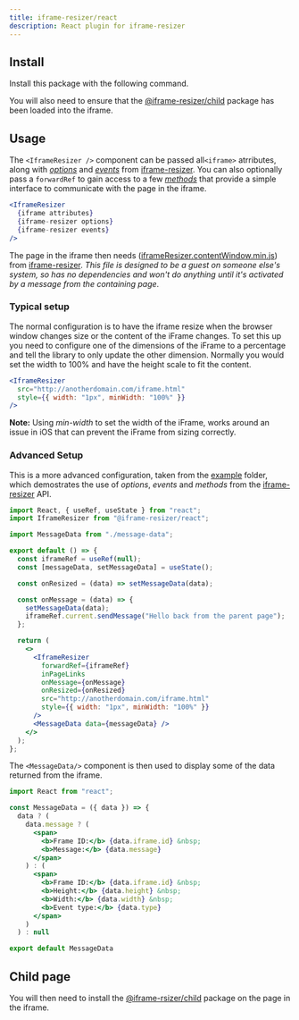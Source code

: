 ```yaml
---
title: iframe-resizer/react
description: React plugin for iframe-resizer
---
```


## Install

Install this package with the following command.


<Install package="@iframe-resizer/react" />

You will also need to ensure that the [@iframe-resizer/child](../getting_started/#child-page-setup) package has been loaded into the iframe.

## Usage

The `<IframeResizer />` component can be passed all`<iframe>` atrributes, along with _[options](https://github.com/davidjbradshaw/iframe-resizer/blob/master/docs/parent_page/options.md)_ and _[events](https://github.com/davidjbradshaw/iframe-resizer/blob/master/docs/parent_page/events.md)_ from [iframe-resizer](https://github.com/davidjbradshaw/iframe-resizer). You can also optionally pass a `forwardRef` to gain access to a few _[methods](https://github.com/davidjbradshaw/iframe-resizer/blob/master/docs/parent_page/methods.md)_ that provide a simple interface to communicate with the page in the iframe.

```jsx
<IframeResizer
  {iframe attributes}
  {iframe-resizer options}
  {iframe-resizer events}
/>
```

The page in the iframe then needs ([iframeResizer.contentWindow.min.js](https://raw.github.com/davidjbradshaw/iframe-resizer/master/js/iframeResizer.contentWindow.min.js)) from [iframe-resizer](https://github.com/davidjbradshaw/iframe-resizer). _This file is designed to be a guest on someone else's system, so has no dependencies and won't do anything until it's activated by a message from the containing page_.

### Typical setup

The normal configuration is to have the iframe resize when the browser window changes size or the content of the iFrame changes. To set this up you need to configure one of the dimensions of the iFrame to a percentage and tell the library to only update the other dimension. Normally you would set the width to 100% and have the height scale to fit the content.

```jsx
<IframeResizer
  src="http://anotherdomain.com/iframe.html"
  style={{ width: "1px", minWidth: "100%" }}
/>
```

**Note:** Using _min-width_ to set the width of the iFrame, works around an issue in iOS that can prevent the iFrame from sizing correctly.

### Advanced Setup

This is a more advanced configuration, taken from the [example](https://github.com/davidjbradshaw/iframe-resizer-react/tree/master/example) folder, which demostrates the use of _options_, _events_ and _methods_ from the [iframe-resizer](https://github.com/davidjbradshaw/iframe-resizer) API.

```jsx
import React, { useRef, useState } from "react";
import IframeResizer from "@iframe-resizer/react";

import MessageData from "./message-data";

export default () => {
  const iframeRef = useRef(null);
  const [messageData, setMessageData] = useState();

  const onResized = (data) => setMessageData(data);

  const onMessage = (data) => {
    setMessageData(data);
    iframeRef.current.sendMessage("Hello back from the parent page");
  };

  return (
    <>
      <IframeResizer
        forwardRef={iframeRef}
        inPageLinks
        onMessage={onMessage}
        onResized={onResized}
        src="http://anotherdomain.com/iframe.html"
        style={{ width: "1px", minWidth: "100%" }}
      />
      <MessageData data={messageData} />
    </>
  );
};
```

The `<MessageData/>` component is then used to display some of the data returned from the iframe.

```jsx
import React from "react";

const MessageData = ({ data }) => {
  data ? (
    data.message ? (
      <span>
        <b>Frame ID:</b> {data.iframe.id} &nbsp;
        <b>Message:</b> {data.message}
      </span>
    ) : (
      <span>
        <b>Frame ID:</b> {data.iframe.id} &nbsp;
        <b>Height:</b> {data.height} &nbsp;
        <b>Width:</b> {data.width} &nbsp;
        <b>Event type:</b> {data.type}
      </span>
    )
  ) : null

export default MessageData
```

## Child page

You will then need to install the [@iframe-rsizer/child](../getting_started/#child-page-setup) package on the page in the iframe.
